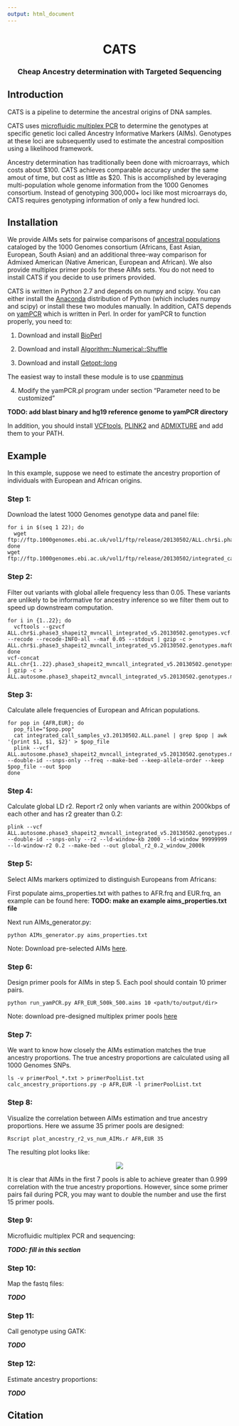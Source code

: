 ```yaml
---
output: html_document
---
```

<center> <h1>CATS</h1> </center>

<center> <h3>Cheap Ancestry determination with Targeted Sequencing</h3> </center>

Introduction 
-------------
CATS is a pipeline to determine the ancestral origins of DNA samples.  

CATS uses [microfluidic multiplex PCR](http://www.nature.com/nmeth/journal/v11/n1/full/nmeth.2736.html) to determine the genotypes at specific genetic loci called Ancestry Informative Markers (AIMs). Genotypes at these loci are subsequently used to estimate the ancestral composition using a likelihood framework. 

Ancestry determination has traditionally been done with microarrays, which costs about $100. CATS achieves comparable accuracy under the same amout of time, but cost as little as $20. This is accomplished by leveraging multi-population whole genome information from the 1000 Genomes consortium. Instead of genotyping 300,000+ loci like most microarrays do, CATS requires genotyping information of only a few hundred loci.   


Installation 
-------------

We provide AIMs sets for pairwise comparisons of [ancestral populations](http://www.1000genomes.org/category/frequently-asked-questions/population) cataloged by the 1000 Genomes consortium (Africans, East Asian, European, South Asian) and an additional three-way comparison for Admixed American (Native American, European and African). We also provide multiplex primer pools for these AIMs sets. You do not need to install CATS if you decide to use primers provided.

CATS is written in Python 2.7 and depends on numpy and scipy. You can either install the [Anaconda](https://store.continuum.io/cshop/anaconda/) distribution of Python (which includes numpy and scipy) or install these two modules manually. In addition, CATS depends on [yamPCR](http://arep.med.harvard.edu/kzhang/polHap/PrimerDesign.html) which is written in Perl. In order for yamPCR to function properly, you need to: 

1. Download and install [BioPerl](http://www.bioperl.org/wiki/Installing_BioPerl)

2. Download and install [Algorithm::Numerical::Shuffle](http://search.cpan.org/~abigail/Algorithm-Numerical-Shuffle-2009110301/lib/Algorithm/Numerical/Shuffle.pm)

3. Download and install [Getopt::long](http://search.cpan.org/~jv/Getopt-Long-2.47/lib/Getopt/Long.pm)

The easiest way to install these module is to use [cpanminus](http://search.cpan.org/~miyagawa/App-cpanminus-1.7039/lib/App/cpanminus.pm)

4. Modify the yamPCR.pl program under section "Parameter need to be customized"

**TODO: add blast binary and hg19 reference genome to yamPCR directory**

In addition, you should install [VCFtools](http://vcftools.sourceforge.net/), [PLINK2](https://www.cog-genomics.org/plink2) and [ADMIXTURE](https://www.genetics.ucla.edu/software/admixture/) and add them to your PATH.

Example
--------

In this example, suppose we need to estimate the ancestry proportion of individuals with European and African origins. 

### Step 1: 

Download the latest 1000 Genomes genotype data and panel file:

```
for i in $(seq 1 22); do
  wget ftp://ftp.1000genomes.ebi.ac.uk/vol1/ftp/release/20130502/ALL.chr$i.phase3_shapeit2_mvncall_integrated_v5.20130502.genotypes.vcf.gz
done 
wget ftp://ftp.1000genomes.ebi.ac.uk/vol1/ftp/release/20130502/integrated_call_samples_v3.20130502.ALL.panel
```

### Step 2:

Filter out variants with global allele frequency less than 0.05. These variants are unlikely to be informative for ancestry inference so we filter them out to speed up downstream computation.

```
for i in {1..22}; do
  vcftools --gzvcf ALL.chr$i.phase3_shapeit2_mvncall_integrated_v5.20130502.genotypes.vcf.gz --recode --recode-INFO-all --maf 0.05 --stdout | gzip -c > ALL.chr$i.phase3_shapeit2_mvncall_integrated_v5.20130502.genotypes.maf05.vcf.gz
done 
vcf-concat ALL.chr{1..22}.phase3_shapeit2_mvncall_integrated_v5.20130502.genotypes.vcf.gz | gzip -c > ALL.autosome.phase3_shapeit2_mvncall_integrated_v5.20130502.genotypes.maf05.vcf.gz
```

### Step 3:

Calculate allele frequencies of European and African populations. 

```
for pop in {AFR,EUR}; do
  pop_file="$pop.pop"
  cat integrated_call_samples_v3.20130502.ALL.panel | grep $pop | awk '{print $1, $1, $2}' > $pop_file
  plink --vcf ALL.autosome.phase3_shapeit2_mvncall_integrated_v5.20130502.genotypes.maf05.vcf.gz --double-id --snps-only --freq --make-bed --keep-allele-order --keep $pop_file --out $pop
done 
```

### Step 4:

Calculate global LD r2. Report r2 only when variants are within 2000kbps of each other and has r2 greater than 0.2:

```
plink --vcf ALL.autosome.phase3_shapeit2_mvncall_integrated_v5.20130502.genotypes.maf05.vcf.gz --double-id --snps-only --r2 --ld-window-kb 2000 --ld-window 99999999 --ld-window-r2 0.2 --make-bed --out global_r2_0.2_window_2000k
```

### Step 5:

Select AIMs markers optimized to distinguish Europeans from Africans:

First populate aims_properties.txt with pathes to AFR.frq and EUR.frq, an example can be found here: 
**TODO: make an example aims_properties.txt file**

Next run AIMs_generator.py:

```
python AIMs_generator.py aims_properties.txt 
```

Note: Download pre-selected AIMs [here](TODO). 

### Step 6:

Design primer pools for AIMs in step 5. Each pool should contain 10 primer pairs. 

```
python run_yamPCR.py AFR_EUR_500k_500.aims 10 <path/to/output/dir>
```

Note: download pre-designed multiplex primer pools [here](TODO)

### Step 7:

We want to know how closely the AIMs estimation matches the true ancestry proportions. The true ancestry proportions are calculated using all 1000 Genomes SNPs. 

```
ls -v primerPool_*.txt > primerPoolList.txt
calc_ancestry_proportions.py -p AFR,EUR -l primerPoolList.txt
```

### Step 8:

Visualize the correlation between AIMs estimation and true ancestry proportions. Here we assume 35 primer pools are designed: 

```
Rscript plot_ancestry_r2_vs_num_AIMs.r AFR,EUR 35
```

The resulting plot looks like: 

<p align="center">
  <img src="_images/AFR.EUR.ancestry_r2_vs_num_AIMs.pdf">
<p/>

It is clear that AIMs in the first 7 pools is able to achieve greater than 0.999 correlation with the true ancestry proportions. However, since some primer pairs fail during PCR, you may want to double the number and use the first 15 primer pools.

### Step 9:

Microfluidic multiplex PCR and sequencing: 

***TODO: fill in this section***

### Step 10: 

Map the fastq files: 

***TODO***

### Step 11: 

Call genotype using GATK: 

***TODO***

### Step 12: 

Estimate ancestry proportions: 

***TODO***

Citation
--------


